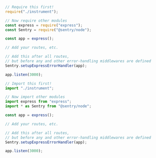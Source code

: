 ```javascript {tabTitle:CommonJS}
// Require this first!
require("./instrument");

// Now require other modules
const express = require("express");
const Sentry = require("@sentry/node");

const app = express();

// Add your routes, etc.

// Add this after all routes,
// but before any and other error-handling middlewares are defined
Sentry.setupExpressErrorHandler(app);

app.listen(3000);
```

```javascript {tabTitle:ESM}
// Import this first!
import "./instrument";

// Now import other modules
import express from "express";
import * as Sentry from "@sentry/node";

const app = express();

// Add your routes, etc.

// Add this after all routes,
// but before any and other error-handling middlewares are defined
Sentry.setupExpressErrorHandler(app);

app.listen(3000);
```
